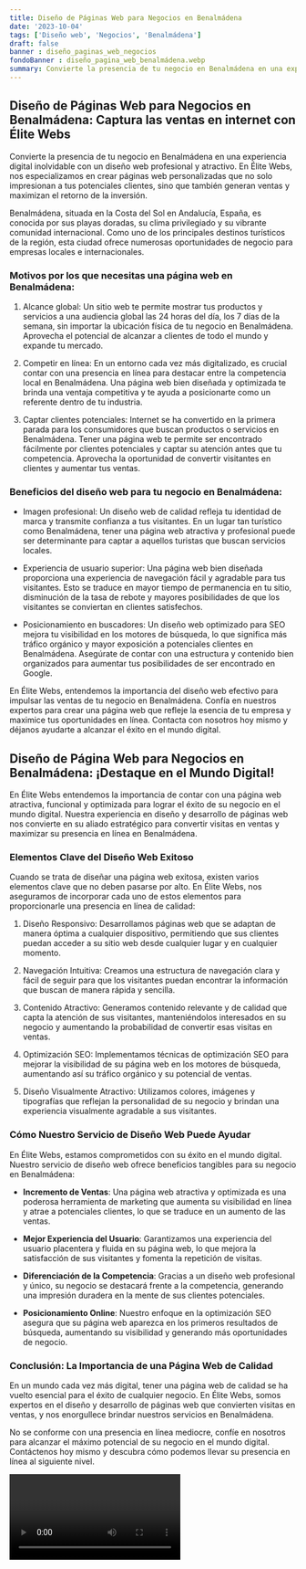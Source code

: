 ```yaml
---
title: Diseño de Páginas Web para Negocios en Benalmádena
date: '2023-10-04'
tags: ['Diseño web', 'Negocios', 'Benalmádena']
draft: false
banner : diseño_paginas_web_negocios
fondoBanner : diseño_pagina_web_benalmádena.webp
summary: Convierte la presencia de tu negocio en Benalmádena en una experiencia digital inolvidable con un diseño web profesional y atractivo. En Élite Webs, nos especializamos en crear páginas web personalizadas que no solo impresionan a tus potenciales clientes, sino que también generan ventas y maximizan el retorno de la inversión.
---
```


## Diseño de Páginas Web para Negocios en Benalmádena: Captura las ventas en internet con Élite Webs

Convierte la presencia de tu negocio en Benalmádena en una experiencia digital inolvidable con un diseño web profesional y atractivo. En Élite Webs, nos especializamos en crear páginas web personalizadas que no solo impresionan a tus potenciales clientes, sino que también generan ventas y maximizan el retorno de la inversión.

Benalmádena, situada en la Costa del Sol en Andalucía, España, es conocida por sus playas doradas, su clima privilegiado y su vibrante comunidad internacional. Como uno de los principales destinos turísticos de la región, esta ciudad ofrece numerosas oportunidades de negocio para empresas locales e internacionales.

### Motivos por los que necesitas una página web en Benalmádena:

1. Alcance global: Un sitio web te permite mostrar tus productos y servicios a una audiencia global las 24 horas del día, los 7 días de la semana, sin importar la ubicación física de tu negocio en Benalmádena. Aprovecha el potencial de alcanzar a clientes de todo el mundo y expande tu mercado.

2. Competir en línea: En un entorno cada vez más digitalizado, es crucial contar con una presencia en línea para destacar entre la competencia local en Benalmádena. Una página web bien diseñada y optimizada te brinda una ventaja competitiva y te ayuda a posicionarte como un referente dentro de tu industria.

3. Captar clientes potenciales: Internet se ha convertido en la primera parada para los consumidores que buscan productos o servicios en Benalmádena. Tener una página web te permite ser encontrado fácilmente por clientes potenciales y captar su atención antes que tu competencia. Aprovecha la oportunidad de convertir visitantes en clientes y aumentar tus ventas.

### Beneficios del diseño web para tu negocio en Benalmádena:

- Imagen profesional: Un diseño web de calidad refleja tu identidad de marca y transmite confianza a tus visitantes. En un lugar tan turístico como Benalmádena, tener una página web atractiva y profesional puede ser determinante para captar a aquellos turistas que buscan servicios locales.

- Experiencia de usuario superior: Una página web bien diseñada proporciona una experiencia de navegación fácil y agradable para tus visitantes. Esto se traduce en mayor tiempo de permanencia en tu sitio, disminución de la tasa de rebote y mayores posibilidades de que los visitantes se conviertan en clientes satisfechos.

- Posicionamiento en buscadores: Un diseño web optimizado para SEO mejora tu visibilidad en los motores de búsqueda, lo que significa más tráfico orgánico y mayor exposición a potenciales clientes en Benalmádena. Asegúrate de contar con una estructura y contenido bien organizados para aumentar tus posibilidades de ser encontrado en Google.

En Élite Webs, entendemos la importancia del diseño web efectivo para impulsar las ventas de tu negocio en Benalmádena. Confía en nuestros expertos para crear una página web que refleje la esencia de tu empresa y maximice tus oportunidades en línea. Contacta con nosotros hoy mismo y déjanos ayudarte a alcanzar el éxito en el mundo digital.

<GifSeo />

<Cta />

## Diseño de Página Web para Negocios en Benalmádena: ¡Destaque en el Mundo Digital!

En Élite Webs entendemos la importancia de contar con una página web atractiva, funcional y optimizada para lograr el éxito de su negocio en el mundo digital. Nuestra experiencia en diseño y desarrollo de páginas web nos convierte en su aliado estratégico para convertir visitas en ventas y maximizar su presencia en línea en Benalmádena.

### Elementos Clave del Diseño Web Exitoso

Cuando se trata de diseñar una página web exitosa, existen varios elementos clave que no deben pasarse por alto. En Élite Webs, nos aseguramos de incorporar cada uno de estos elementos para proporcionarle una presencia en línea de calidad:

1. Diseño Responsivo: Desarrollamos páginas web que se adaptan de manera óptima a cualquier dispositivo, permitiendo que sus clientes puedan acceder a su sitio web desde cualquier lugar y en cualquier momento.

2. Navegación Intuitiva: Creamos una estructura de navegación clara y fácil de seguir para que los visitantes puedan encontrar la información que buscan de manera rápida y sencilla.

3. Contenido Atractivo: Generamos contenido relevante y de calidad que capta la atención de sus visitantes, manteniéndolos interesados en su negocio y aumentando la probabilidad de convertir esas visitas en ventas.

4. Optimización SEO: Implementamos técnicas de optimización SEO para mejorar la visibilidad de su página web en los motores de búsqueda, aumentando así su tráfico orgánico y su potencial de ventas.

5. Diseño Visualmente Atractivo: Utilizamos colores, imágenes y tipografías que reflejan la personalidad de su negocio y brindan una experiencia visualmente agradable a sus visitantes.

### Cómo Nuestro Servicio de Diseño Web Puede Ayudar

En Élite Webs, estamos comprometidos con su éxito en el mundo digital. Nuestro servicio de diseño web ofrece beneficios tangibles para su negocio en Benalmádena:

- **Incremento de Ventas**: Una página web atractiva y optimizada es una poderosa herramienta de marketing que aumenta su visibilidad en línea y atrae a potenciales clientes, lo que se traduce en un aumento de las ventas.

- **Mejor Experiencia del Usuario**: Garantizamos una experiencia del usuario placentera y fluida en su página web, lo que mejora la satisfacción de sus visitantes y fomenta la repetición de visitas.

- **Diferenciación de la Competencia**: Gracias a un diseño web profesional y único, su negocio se destacará frente a la competencia, generando una impresión duradera en la mente de sus clientes potenciales.

- **Posicionamiento Online**: Nuestro enfoque en la optimización SEO asegura que su página web aparezca en los primeros resultados de búsqueda, aumentando su visibilidad y generando más oportunidades de negocio.

### Conclusión: La Importancia de una Página Web de Calidad

En un mundo cada vez más digital, tener una página web de calidad se ha vuelto esencial para el éxito de cualquier negocio. En Élite Webs, somos expertos en el diseño y desarrollo de páginas web que convierten visitas en ventas, y nos enorgullece brindar nuestros servicios en Benalmádena.

No se conforme con una presencia en línea mediocre, confíe en nosotros para alcanzar el máximo potencial de su negocio en el mundo digital. Contáctenos hoy mismo y descubra cómo podemos llevar su presencia en línea al siguiente nivel.

<Video />

<CtaBot job='Negocios' city='Benalmádena'/>

<Gmaps query='Benalmádena+españa+maps' />